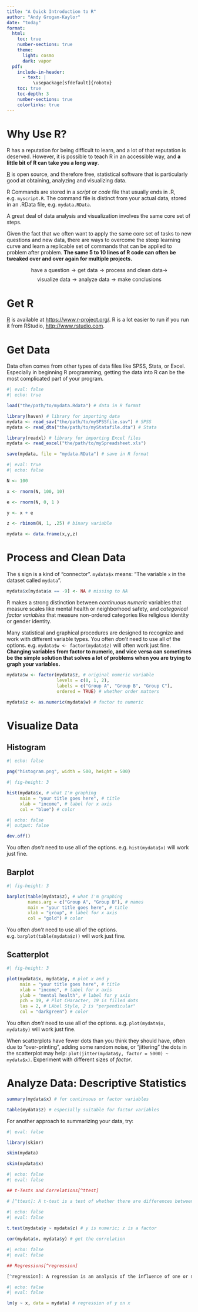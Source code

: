 ```yaml
---
title: "A Quick Introduction to R"
author: "Andy Grogan-Kaylor"
date: "today"
format:
  html:
    toc: true
    number-sections: true
    theme:
      light: cosmo
      dark: vapor
  pdf:
    include-in-header:
      - text: | 
          \usepackage[sfdefault]{roboto}
    toc: true
    toc-depth: 3
    number-sections: true
    colorlinks: true
---
```


# Why Use R?

R has a reputation for being difficult to learn, and a lot of that reputation is deserved. However, it is possible to teach R in an accessible way, and **a little bit of R can take you a long way**.  

[R](https://www.r-project.org/) is open source, and therefore free, statistical software that is particularly good at obtaining, analyzing and visualizing data.

R Commands are stored in a *script* or *code* file that usually ends in .R, e.g. `myscript.R`. The command file is distinct from your actual data, stored in an .RData file, e.g. `mydata.RData`.

A great deal of data analysis and visualization involves the same core set of steps.

Given the fact that we often want to apply the same core set of tasks to new questions and new data, there are ways to overcome the steep learning curve and learn a replicable set of commands that can be applied to problem after problem. **The same 5 to 10 lines of R code can often be tweaked over and over again for multiple projects.**

$$\text{have a question} \rightarrow \text{get data} \rightarrow \text{process and clean data} \rightarrow$$ 
$$\text{visualize data} \rightarrow \text{analyze data} \rightarrow \text{make conclusions}$$

# Get R

[R](https://www.r-project.org/) is available at [https://www.r-project.org/](https://www.r-project.org/). R is a lot easier to run if you run it from RStudio, [http://www.rstudio.com](http://www.rstudio.com).

# Get Data 

Data often comes from other types of data files like SPSS, Stata, or Excel. Especially in beginning R programming, getting the data into R can be the most complicated part of your program.

```r
#| eval: false
#| echo: true

load("the/path/to/mydata.Rdata") # data in R format

library(haven) # library for importing data 
mydata <- read_sav("the/path/to/mySPSSfile.sav") # SPSS
mydata <- read_dta("the/path/to/myStatafile.dta") # Stata

library(readxl) # library for importing Excel files
mydata <- read_excel("the/path/to/mySpreadsheet.xls")

save(mydata, file = "mydata.RData") # save in R format

```

```r
#| eval: true
#| echo: false

N <- 100

x <- rnorm(N, 100, 10)

e <- rnorm(N, 0, 1 )

y <- x + e

z <- rbinom(N, 1, .25) # binary variable

mydata <- data.frame(x,y,z)

```


# Process and Clean Data  

The `$` sign is a kind of "connector".  `mydata$x` means:  "The variable `x` in the dataset called `mydata`". 

```r

mydata$x[mydata$x == -9] <- NA # missing to NA

```

R makes a strong distinction between *continuous* *numeric* variables that measure  scales like mental health or neighborhood safety, and *categorical* *factor variables* that measure non-ordered categories like religious identity or gender identity. 

Many statistical and graphical procedures are designed to recognize and work with different variable types. You often *don't* need to use all of the options.  e.g. `mydata$w <- factor(mydata$z)` will often work just fine. **Changing variables from factor to numeric, and vice versa can sometimes be the simple solution that solves a lot of problems when you are trying to graph your variables.**

```r

mydata$w <- factor(mydata$z, # original numeric variable
                   levels = c(0, 1, 2), 
                   labels = c("Group A", "Group B", "Group C"), 
                   ordered = TRUE) # whether order matters

mydata$z <- as.numeric(mydata$w) # factor to numeric

```

# Visualize Data

## Histogram

```r
#| echo: false

png("histogram.png", width = 500, height = 500)

```

```r
#| fig-height: 3

hist(mydata$x, # what I'm graphing
     main = "your title goes here", # title
     xlab = "income", # label for x axis
     col = "blue") # color

```

```r
#| echo: false
#| output: false

dev.off() 

```


:::{.callout-tip}
You often *don't* need to use all of the options.  e.g. `hist(mydata$x)` will work just fine.
:::

## Barplot 

```r
#| fig-height: 3

barplot(table(mydata$z), # what I'm graphing
        names.arg = c("Group A", "Group B"), # names
        main = "your title goes here", # title
        xlab = "group", # label for x axis
        col = "gold") # color

```

:::{.callout-tip}
You often *don't* need to use all of the options.  e.g. `barplot(table(mydata$z))` will work just fine.
:::

## Scatterplot 

```r
#| fig-height: 3

plot(mydata$x, mydata$y, # plot x and y
     main = "your title goes here", # title
     xlab = "income", # label for x axis
     ylab = "mental health", # label for y axis
     pch = 19, # Plot CHaracter, 19 is filled dots
     las = 2, # LAbel Style, 2 is "perpendicular"
     col = "darkgreen") # color

```

:::{.callout-tip}
You often *don't* need to use all of the options.  e.g. `plot(mydata$x, mydata$y)` will work just fine. 
:::

:::{.callout-tip}
When scatterplots have fewer dots than you think they should have, often due to "over-printing", adding some random noise, or "jittering" the dots in the scatterplot may help:  `plot(jitter(mydata$y, factor = 5000) ~ mydata$x)`.  Experiment with different sizes of *factor*.
:::

# Analyze Data: Descriptive Statistics

```r

summary(mydata$x) # for continuous or factor variables

table(mydata$z) # especially suitable for factor variables

```

For another approach to summarizing your data, try:

```r
#| eval: false

library(skimr)

skim(mydata)

skim(mydata$x)

```

```r
#| echo: false
#| eval: false

## t-Tests and Correlations[^ttest]

# [^ttest]: A t-test is a test of whether there are differences between two groups.  A correlation is a measure, varying between -1 and +1 of the relationship between two continuous variables.

```

```r
#| echo: false
#| eval: false
 
t.test(mydata$y ~ mydata$z) # y is numeric; z is a factor

cor(mydata$x, mydata$y) # get the correlation

```

```r
#| echo: false
#| eval: false

## Regressions[^regression]

[^regression]: A regression is an analysis of the influence of one or more independent variables on an outcome of interest.

```

```r
#| echo: false
#| eval: false

lm(y ~ x, data = mydata) # regression of y on x

```







